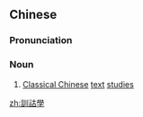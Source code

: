 {{also|训诂学}}
==Chinese==
{{zh-forms|s=训诂学|type=21}}

===Pronunciation===
{{zh-pron
|m=xùngǔxué
|cat=n
}}

===Noun===
{{zh-noun}}

# [[Classical Chinese]] [[text]] [[studies]]

[[zh:訓詁學]]